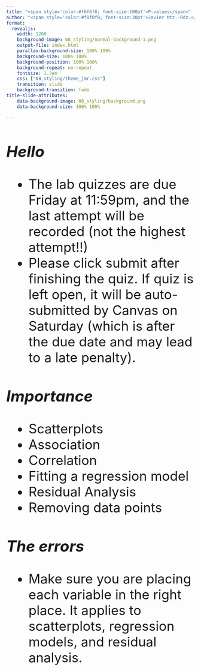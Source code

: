 ```yaml
---
title: "<span style='color:#f6f6f6; font-size:100pt'>P-values</span>"
author: "<span style='color:#f8f8f8; font-size:30pt'>Javier Mtz.-Rdz.</span>"
format: 
  revealjs:
    width: 1200
    background-image: 08_styling/normal-background-1.png
    output-file: index.html
    parallax-background-size: 100% 100%
    background-size: 100% 100%
    background-position: 100% 100%
    background-repeat: no-repeat
    fontsize: 1.3em
    css: ["08_styling/theme_jmr.css"]
    transition: slide
    background-transition: fade
title-slide-attributes:
    data-background-image: 08_styling/background.png
    data-background-size: 100% 100%  

---
```



    

## {fullscreen="true"}

::: {style='font-size:2.5em'}
<h3>*Hello*</h3>

* The lab quizzes are due Friday at 11:59pm, and the last attempt will be recorded (not the highest attempt!!) 
* Please click submit after finishing the quiz. If quiz is left open, it will be auto-submitted by Canvas on Saturday (which is after the due date and may lead to a late penalty).
:::


## {fullscreen="true"}

::: {style='font-size:2.5em'}

<h3>*Importance*</h3>

* Scatterplots
* Association
* Correlation
* Fitting a regression model
* Residual Analysis
* Removing data points

:::

## {fullscreen="true"}

::: {style='font-size:2.5em'}

<h3>*The errors*</h3>

* Make sure you are placing each variable in the right place. It applies to scatterplots, regression models, and residual analysis. 



:::




